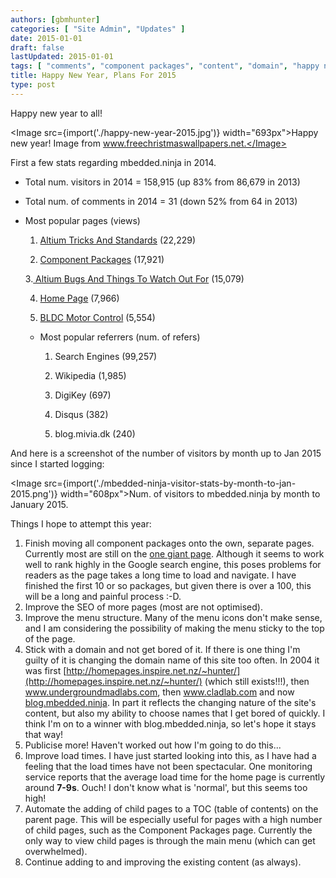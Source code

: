 ```yaml
---
authors: [gbmhunter]
categories: [ "Site Admin", "Updates" ]
date: 2015-01-01
draft: false
lastUpdated: 2015-01-01
tags: [ "comments", "component packages", "content", "domain", "happy new year", "load times", "mbedded.ninja", "plans", "referrers", "SEO", "statistics", "visitors" ]
title: Happy New Year, Plans For 2015
type: post
---
```



Happy new year to all!

<Image src={import('./happy-new-year-2015.jpg')} width="693px">Happy new year! Image from www.freechristmaswallpapers.net.</Image>

First a few stats regarding mbedded.ninja in 2014.

* Total num. visitors in 2014 = 158,915 (up 83% from 86,679 in 2013)
* Total num. of comments in 2014 = 31 (down 52% from 64 in 2013)
* Most popular pages (views)  

    1. [Altium Tricks And Standards](/electronics/general/altium/altium-tricks-and-standards) (22,229)  

    2. [Component Packages](/pcb-design/component-packages) (17,921)  

    3.[ Altium Bugs And Things To Watch Out For](/electronics/general/altium/altium-bugs-and-things-to-watch-out-for) (15,079)  

    4. [Home Page](/) (7,966)  

    5. [BLDC Motor Control](/electronics/circuit-design/bldc-motor-control) (5,554)

  * Most popular referrers (num. of refers)  

    1. Search Engines (99,257)  

    2. Wikipedia (1,985)  

    3. DigiKey (697)  

    4. Disqus (382)  

    5. blog.mivia.dk (240)

And here is a screenshot of the number of visitors by month up to Jan 2015 since I started logging:

<Image src={import('./mbedded-ninja-visitor-stats-by-month-to-jan-2015.png')} width="608px">Num. of visitors to mbedded.ninja by month to January 2015.</Image>

Things I hope to attempt this year:

1. Finish moving all component packages onto the own, separate pages. Currently most are still on the [one giant page](/pcb-design/component-packages). Although it seems to work well to rank highly in the Google search engine, this poses problems for readers as the page takes a long time to load and navigate. I have finished the first 10 or so packages, but given there is over a 100, this will be a long and painful process :-D.
2. Improve the SEO of more pages (most are not optimised).
3. Improve the menu structure. Many of the menu icons don't make sense, and I am considering the possibility of making the menu sticky to the top of the page.
4. Stick with a domain and not get bored of it. If there is one thing I'm guilty of it is changing the domain name of this site too often. In 2004 it was first [http://homepages.inspire.net.nz/~hunter/](http://homepages.inspire.net.nz/~hunter/) (which still exists!!!), then www.undergroundmadlabs.com, then www.cladlab.com and now [blog.mbedded.ninja](/). In part it reflects the changing nature of the site's content, but also my ability to choose names that I get bored of quickly. I think I'm on to a winner with blog.mbedded.ninja, so let's hope it stays that way!
5. Publicise more! Haven't worked out how I'm going to do this...
6. Improve load times. I have just started looking into this, as I have had a feeling that the load times have not been spectacular. One monitoring service reports that the average load time for the home page is currently around **7-9s**. Ouch! I don't know what is 'normal', but this seems too high!
7. Automate the adding of child pages to a TOC (table of contents) on the parent page. This will be especially useful for pages with a high number of child pages, such as the Component Packages page. Currently the only way to view child pages is through the main menu (which can get overwhelmed).
8. Continue adding to and improving the existing content (as always).

